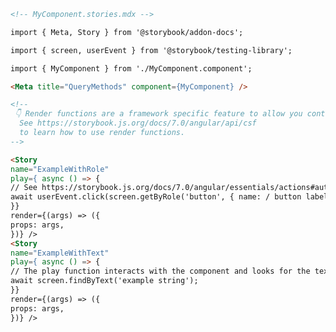 ```md
<!-- MyComponent.stories.mdx -->

import { Meta, Story } from '@storybook/addon-docs';

import { screen, userEvent } from '@storybook/testing-library';

import { MyComponent } from './MyComponent.component';

<Meta title="QueryMethods" component={MyComponent} />

<!--
 👇 Render functions are a framework specific feature to allow you control on how the component renders.
  See https://storybook.js.org/docs/7.0/angular/api/csf
  to learn how to use render functions.
-->

<Story
name="ExampleWithRole"
play={ async () => {
// See https://storybook.js.org/docs/7.0/angular/essentials/actions#automatically-matching-args to learn how to setup logging in the Actions panel
await userEvent.click(screen.getByRole('button', { name: / button label/i }));
}}
render={(args) => ({
props: args,
})} />
<Story
name="ExampleWithText"
play={ async () => {
// The play function interacts with the component and looks for the text
await screen.findByText('example string');
}}
render={(args) => ({
props: args,
})} />
```
